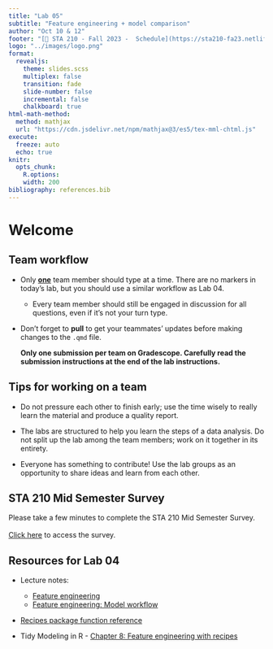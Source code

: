 ```yaml
---
title: "Lab 05"
subtitle: "Feature engineering + model comparison"
author: "Oct 10 & 12"
footer: "[🔗 STA 210 - Fall 2023 -  Schedule](https://sta210-fa23.netlify.app/schedule)"
logo: "../images/logo.png"
format: 
  revealjs:
    theme: slides.scss
    multiplex: false
    transition: fade
    slide-number: false
    incremental: false 
    chalkboard: true
html-math-method:
  method: mathjax
  url: "https://cdn.jsdelivr.net/npm/mathjax@3/es5/tex-mml-chtml.js"
execute:
  freeze: auto
  echo: true
knitr:
  opts_chunk: 
    R.options:      
    width: 200
bibliography: references.bib
---
```


# Welcome

## Team workflow

-   Only <u>**one**</u> team member should type at a time. There are no markers in today's lab, but you should use a similar workflow as Lab 04.

    -   Every team member should still be engaged in discussion for all questions, even if it's not your turn type.

-   Don't forget to **pull** to get your teammates' updates before making changes to the `.qmd` file.

    ::: callout-important
    **Only one submission per team on Gradescope. Carefully read the submission instructions at the end of the lab instructions.**
    :::

## Tips for working on a team {.midi}

-   Do not pressure each other to finish early; use the time wisely to really learn the material and produce a quality report.

-   The labs are structured to help you learn the steps of a data analysis. Do not split up the lab among the team members; work on it together in its entirety.

-   Everyone has something to contribute! Use the lab groups as an opportunity to share ideas and learn from each other.

## STA 210 Mid Semester Survey

Please take a few minutes to complete the STA 210 Mid Semester Survey.\
\
[Click here](https://duke.qualtrics.com/jfe/form/SV_86XWKdUFjvStYmW) to access the survey.

## Resources for Lab 04 {.midi}

-   Lecture notes:

    -   [Feature engineering](https://sta210-fa23.netlify.app/slides/11-feature-engineering.html#/title-slide)
    -   [Feature engineering: Model workflow](https://sta210-fa22.netlify.app/slides/12-feature-engineering-pt2.html#/title-slide)

-   [Recipes package function reference](https://recipes.tidymodels.org/reference/index.html)

-   Tidy Modeling in R - [Chapter 8: Feature engineering with recipes](https://www.tmwr.org/recipes.html)
